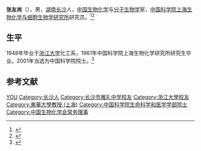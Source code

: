{{Infobox person
| 姓名     = 张友尚
| 图像     = 
| 图像说明 = 
| 出生日期 = 1925年11月2日
| 出生地   = {{ROC-1912}}[[湖南|湖南]][[长沙|长沙]]
| 死亡日期 = <!-- {{Death date and age|YYYY|MM|DD|YYYY|MM|DD}}（死亡在前，出生在后） -->
| 死亡地   = 
| 国籍       = {{PRC}}
| 籍贯       = [[浙江大学|浙江大学]]
| 别名     = 
| 知名于   = 
| 职业     = 生物化学与分子生物学家
| 母校 = 
}}

'''张友尚'''（{{bd|1925年|11月2日||}}），男，[[湖南|湖南]][[长沙|长沙]]人，[[中华人民共和国|中国]][[生物化学|生物化学]]与[[分子生物学|分子生物学]]家，[[中国科学院上海生物化学与细胞生物学研究所|中国科学院上海生物化学与细胞生物学研究所]]研究员。<ref>{{Cite book|title=二十世纪中国名人辞典|author=蔡开松, 于信凤主编; 曾卓明, 周溯源, 赵书刚副主编|publisher=辽宁人民出版社|year=1991|isbn=|location=沈阳|pages=}}</ref><ref>{{Cite book|title=湖南百科全书|author=禹舜主编; 洪期钧副主编|publisher=岳麓书社|year=1999|isbn=|location=长沙|pages=}}</ref>

== 生平 ==
1948年毕业于[[浙江大学|浙江大学]]化工系，1961年中国科学院上海生物化学研究所研究生毕业。2001年当选为中国科学院院士。<ref>{{Cite web|title=·院士信息·生命科学和医学学部·张友尚|url=http://sourcedb.cas.cn/sourcedb_ad_cas/zw2/ysxx/smkxhyxxb/|accessdate=|work=中国科学院学部与院士|archiveurl=https://web.archive.org/web/20131216133759/http://sourcedb.cas.cn/sourcedb_ad_cas/zw2/ysxx/smkxhyxxb/|archivedate=2013-12-16}}</ref>

== 参考文献 ==
{{reflist}}

{{中国科学院生命科学和医学学部院士}}
{{Navboxes 
| title  = 张友尚在[[中国生物化学与分子生物学会|中国生物化学与分子生物学会]]的职务
| list1  =
{{中国生物化学会第一届理事会}}
{{中国生物化学会第二届理事会}}
{{中国生物化学会第三届理事会}}
}}

{{Authority control}}
{{DEFAULTSORT:ZHANG}}
[[Category:张姓|YOU]]
[[Category:长沙人|Category:长沙人]]
[[Category:长沙市雅礼中学校友|Category:长沙市雅礼中学校友]]
[[Category:浙江大學校友|Category:浙江大學校友]]
[[Category:東華大學教授_(上海)|Category:東華大學教授 (上海)]]
[[Category:中国科学院生命科学和医学学部院士|Category:中国科学院生命科学和医学学部院士]]
[[Category:中国生物化学会常务理事|Category:中国生物化学会常务理事]]

{{中国科学家小作品}}